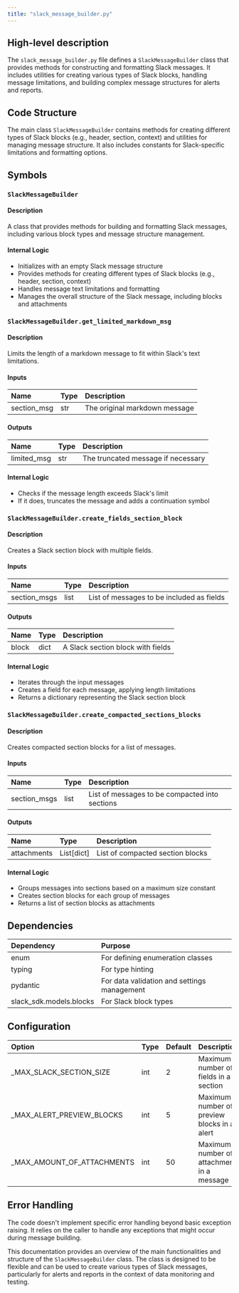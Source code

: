 ```yaml
---
title: "slack_message_builder.py"
---
```


## High-level description
The `slack_message_builder.py` file defines a `SlackMessageBuilder` class that provides methods for constructing and formatting Slack messages. It includes utilities for creating various types of Slack blocks, handling message limitations, and building complex message structures for alerts and reports.

## Code Structure
The main class `SlackMessageBuilder` contains methods for creating different types of Slack blocks (e.g., header, section, context) and utilities for managing message structure. It also includes constants for Slack-specific limitations and formatting options.

## Symbols

### `SlackMessageBuilder`
#### Description
A class that provides methods for building and formatting Slack messages, including various block types and message structure management.

#### Internal Logic
- Initializes with an empty Slack message structure
- Provides methods for creating different types of Slack blocks (e.g., header, section, context)
- Handles message text limitations and formatting
- Manages the overall structure of the Slack message, including blocks and attachments

### `SlackMessageBuilder.get_limited_markdown_msg`
#### Description
Limits the length of a markdown message to fit within Slack's text limitations.

#### Inputs
| Name | Type | Description |
|:-----|:-----|:------------|
| section_msg | str | The original markdown message |

#### Outputs
| Name | Type | Description |
|:-----|:-----|:------------|
| limited_msg | str | The truncated message if necessary |

#### Internal Logic
- Checks if the message length exceeds Slack's limit
- If it does, truncates the message and adds a continuation symbol

### `SlackMessageBuilder.create_fields_section_block`
#### Description
Creates a Slack section block with multiple fields.

#### Inputs
| Name | Type | Description |
|:-----|:-----|:------------|
| section_msgs | list | List of messages to be included as fields |

#### Outputs
| Name | Type | Description |
|:-----|:-----|:------------|
| block | dict | A Slack section block with fields |

#### Internal Logic
- Iterates through the input messages
- Creates a field for each message, applying length limitations
- Returns a dictionary representing the Slack section block

### `SlackMessageBuilder.create_compacted_sections_blocks`
#### Description
Creates compacted section blocks for a list of messages.

#### Inputs
| Name | Type | Description |
|:-----|:-----|:------------|
| section_msgs | list | List of messages to be compacted into sections |

#### Outputs
| Name | Type | Description |
|:-----|:-----|:------------|
| attachments | List[dict] | List of compacted section blocks |

#### Internal Logic
- Groups messages into sections based on a maximum size constant
- Creates section blocks for each group of messages
- Returns a list of section blocks as attachments

## Dependencies
| Dependency | Purpose |
|:-----------|:--------|
| enum | For defining enumeration classes |
| typing | For type hinting |
| pydantic | For data validation and settings management |
| slack_sdk.models.blocks | For Slack block types |

## Configuration
| Option | Type | Default | Description |
|:-------|:-----|:--------|:------------|
| _MAX_SLACK_SECTION_SIZE | int | 2 | Maximum number of fields in a section |
| _MAX_ALERT_PREVIEW_BLOCKS | int | 5 | Maximum number of preview blocks in an alert |
| _MAX_AMOUNT_OF_ATTACHMENTS | int | 50 | Maximum number of attachments in a message |

## Error Handling
The code doesn't implement specific error handling beyond basic exception raising. It relies on the caller to handle any exceptions that might occur during message building.

This documentation provides an overview of the main functionalities and structure of the `SlackMessageBuilder` class. The class is designed to be flexible and can be used to create various types of Slack messages, particularly for alerts and reports in the context of data monitoring and testing.